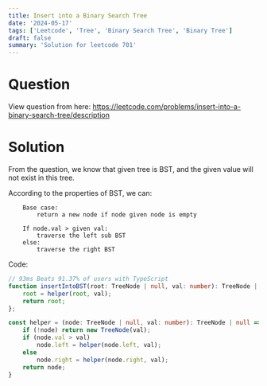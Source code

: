 ```yaml
---
title: Insert into a Binary Search Tree
date: '2024-05-17'
tags: ['Leetcode', 'Tree', 'Binary Search Tree', 'Binary Tree']
draft: false
summary: 'Solution for leetcode 701'
---
```


# Question
View question from here: https://leetcode.com/problems/insert-into-a-binary-search-tree/description

# Solution
From the question, we know that given tree is BST, and the given value will not exist in this tree. 

According to the properties of BST, we can:
```
    Base case:
        return a new node if node given node is empty
    
    If node.val > given val:
        traverse the left sub BST
    else:
        traverse the right BST
```

Code:
```typescript
// 93ms Beats 91.37% of users with TypeScript
function insertIntoBST(root: TreeNode | null, val: number): TreeNode | null {
    root = helper(root, val);
    return root;
};

const helper = (node: TreeNode | null, val: number): TreeNode | null => {
    if (!node) return new TreeNode(val);
    if (node.val > val) 
        node.left = helper(node.left, val);
    else 
        node.right = helper(node.right, val);
    return node;
}
```